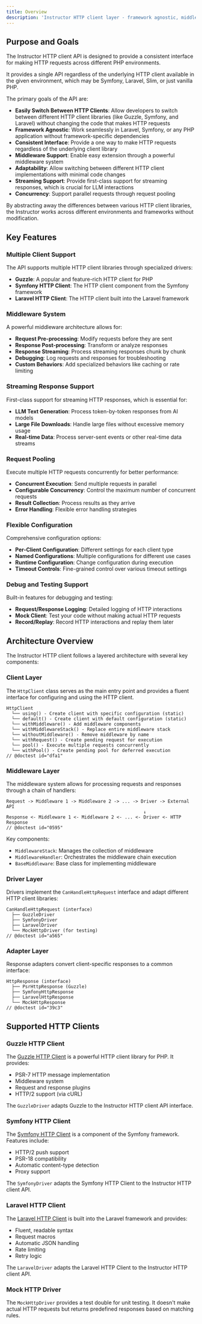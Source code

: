 ```yaml
---
title: Overview
description: 'Instructor HTTP client layer - framework agnostic, middleware support, and streaming capabilities.'
---
```


## Purpose and Goals

The Instructor HTTP client API is designed to provide a consistent interface for making HTTP requests across different PHP environments.

It provides a single API regardless of the underlying HTTP client available in the given environment, which may be Symfony, Laravel, Slim, or just vanilla PHP.

The primary goals of the API are:

- **Easily Switch Between HTTP Clients**: Allow developers to switch between different HTTP client libraries (like Guzzle, Symfony, and Laravel) without changing the code that makes HTTP requests
- **Framework Agnostic**: Work seamlessly in Laravel, Symfony, or any PHP application without framework-specific dependencies
- **Consistent Interface**: Provide a one way to make HTTP requests regardless of the underlying client library
- **Middleware Support**: Enable easy extension through a powerful middleware system
- **Adaptability**: Allow switching between different HTTP client implementations with minimal code changes
- **Streaming Support**: Provide first-class support for streaming responses, which is crucial for LLM interactions
- **Concurrency**: Support parallel requests through request pooling

By abstracting away the differences between various HTTP client libraries, the Instructor works across different environments and frameworks without modification.

## Key Features

### Multiple Client Support

The API supports multiple HTTP client libraries through specialized drivers:

- **Guzzle**: A popular and feature-rich HTTP client for PHP
- **Symfony HTTP Client**: The HTTP client component from the Symfony framework
- **Laravel HTTP Client**: The HTTP client built into the Laravel framework

### Middleware System

A powerful middleware architecture allows for:

- **Request Pre-processing**: Modify requests before they are sent
- **Response Post-processing**: Transform or analyze responses
- **Response Streaming**: Process streaming responses chunk by chunk
- **Debugging**: Log requests and responses for troubleshooting
- **Custom Behaviors**: Add specialized behaviors like caching or rate limiting

### Streaming Response Support

First-class support for streaming HTTP responses, which is essential for:

- **LLM Text Generation**: Process token-by-token responses from AI models
- **Large File Downloads**: Handle large files without excessive memory usage
- **Real-time Data**: Process server-sent events or other real-time data streams

### Request Pooling

Execute multiple HTTP requests concurrently for better performance:

- **Concurrent Execution**: Send multiple requests in parallel
- **Configurable Concurrency**: Control the maximum number of concurrent requests
- **Result Collection**: Process results as they arrive
- **Error Handling**: Flexible error handling strategies

### Flexible Configuration

Comprehensive configuration options:

- **Per-Client Configuration**: Different settings for each client type
- **Named Configurations**: Multiple configurations for different use cases
- **Runtime Configuration**: Change configuration during execution
- **Timeout Controls**: Fine-grained control over various timeout settings

### Debug and Testing Support

Built-in features for debugging and testing:

- **Request/Response Logging**: Detailed logging of HTTP interactions
- **Mock Client**: Test your code without making actual HTTP requests
- **Record/Replay**: Record HTTP interactions and replay them later


## Architecture Overview

The Instructor HTTP client follows a layered architecture with several key components:

### Client Layer

The `HttpClient` class serves as the main entry point and provides a fluent interface for configuring and using the HTTP client.

```
HttpClient
  └── using() - Create client with specific configuration (static)
  └── default() - Create client with default configuration (static)
  └── withMiddleware() - Add middleware components
  └── withMiddlewareStack() - Replace entire middleware stack
  └── withoutMiddleware() - Remove middleware by name
  └── withRequest() - Create pending request for execution
  └── pool() - Execute multiple requests concurrently
  └── withPool() - Create pending pool for deferred execution
// @doctest id="dfa1"
```

### Middleware Layer

The middleware system allows for processing requests and responses through a chain of handlers:

```
Request -> Middleware 1 -> Middleware 2 -> ... -> Driver -> External API
                                                   ↓
Response <- Middleware 1 <- Middleware 2 <- ... <- Driver <- HTTP Response
// @doctest id="0595"
```

Key components:
- `MiddlewareStack`: Manages the collection of middleware
- `MiddlewareHandler`: Orchestrates the middleware chain execution
- `BaseMiddleware`: Base class for implementing middleware

### Driver Layer

Drivers implement the `CanHandleHttpRequest` interface and adapt different HTTP client libraries:

```
CanHandleHttpRequest (interface)
  ├── GuzzleDriver
  ├── SymfonyDriver
  ├── LaravelDriver
  └── MockHttpDriver (for testing)
// @doctest id="a565"
```

### Adapter Layer

Response adapters convert client-specific responses to a common interface:

```
HttpResponse (interface)
  ├── PsrHttpResponse (Guzzle)
  ├── SymfonyHttpResponse
  ├── LaravelHttpResponse
  └── MockHttpResponse
// @doctest id="39c3"
```

## Supported HTTP Clients

### Guzzle HTTP Client

The [Guzzle HTTP Client](https://docs.guzzlephp.org/) is a powerful HTTP client library for PHP. It provides:

- PSR-7 HTTP message implementation
- Middleware system
- Request and response plugins
- HTTP/2 support (via cURL)

The `GuzzleDriver` adapts Guzzle to the Instructor HTTP client API interface.

### Symfony HTTP Client

The [Symfony HTTP Client](https://symfony.com/doc/current/http_client.html) is a component of the Symfony framework. Features include:

- HTTP/2 push support
- PSR-18 compatibility
- Automatic content-type detection
- Proxy support

The `SymfonyDriver` adapts the Symfony HTTP Client to the Instructor HTTP client API.

### Laravel HTTP Client

The [Laravel HTTP Client](https://laravel.com/docs/http-client) is built into the Laravel framework and provides:

- Fluent, readable syntax
- Request macros
- Automatic JSON handling
- Rate limiting
- Retry logic

The `LaravelDriver` adapts the Laravel HTTP Client to the Instructor HTTP client API.

### Mock HTTP Driver

The `MockHttpDriver` provides a test double for unit testing. It doesn't make actual HTTP requests but returns predefined responses based on matching rules.
